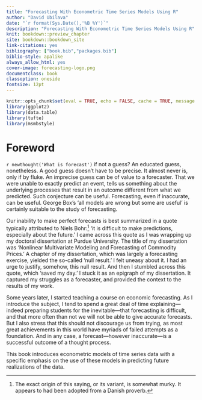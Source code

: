 ```yaml
--- 
title: "Forecasting With Econometric Time Series Models Using R"
author: "David Ubilava"
date: "`r format(Sys.Date(),'%B %Y')`"
description: "Forecasting With Econometric Time Series Models Using R"
knit: bookdown::preview_chapter
site: bookdown::bookdown_site
link-citations: yes
bibliography: ["book.bib","packages.bib"]
biblio-style: apalike
always_allow_html: yes
cover-image: forecasting-logo.png
documentclass: book
classoption: oneside
fontsize: 12pt
---
```



```r
knitr::opts_chunk$set(eval = TRUE, echo = FALSE, cache = TRUE, message = FALSE, warning = FALSE, fig.width=6.5, fig.height=4.5)
library(ggplot2)
library(data.table)
library(tufte)
library(msmbstyle)
```


# Foreword {-}

`r newthought('What is forecast')` if not a guess? An educated guess, nonetheless. A good guess doesn't have to be precise. It almost never is, only if by fluke. An imprecise guess can be of value to a forecaster. That we were unable to exactly predict an event, tells us something about the underlying processes that result in an outcome different from what we predicted. Such conjecture can be useful. Forecasting, even if inaccurate, can be useful. George Box's 'all models are wrong but some are useful' is certainly suitable to the study of forecasting.

Our inability to make perfect forecasts is best summarized in a quote typically attributed to Niels Bohr:^[The exact origin of this saying, or its variant, is somewhat murky. It appears to had been adopted from a Danish proverb.] 'it is difficult to make predictions, especially about the future.' I came across this quote as I was wrapping up my doctoral dissertation at Purdue University. The title of my dissertation was 'Nonlinear Multivariate Modeling and Forecasting of Commodity Prices.' A chapter of my dissertation, which was largely a forecasting exercise, yielded the so-called 'null result.' I felt uneasy about it. I had an urge to justify, somehow, this null result. And then I stumbled across this quote, which 'saved my day.' I stuck it as an epigraph of my dissertation. It captured my struggles as a forecaster, and provided the context to the results of my work. 

Some years later, I started teaching a course on economic forecasting. As I introduce the subject, I tend to spend a great deal of time explaining---indeed preparing students for the inevitable---that forecasting is difficult, and that more often than not we will not be able to give accurate forecasts. But I also stress that this should not discourage us from trying, as most great achievements in this world have myriads of failed attempts as a foundation. And in any case, a forecast---however inaccurate---is a successful outcome of a thought process.

This book introduces econometric models of time series data with a specific emphasis on the use of these models in predicting future realizations of the data. 

